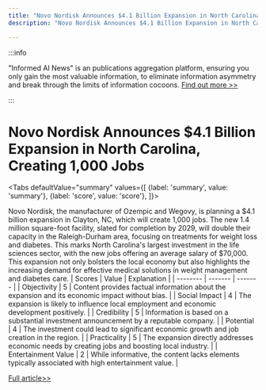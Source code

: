 ```yaml
---
title: "Novo Nordisk Announces $4.1 Billion Expansion in North Carolina, Creating 1,000 Jobs"
description: "Novo Nordisk Announces $4.1 Billion Expansion in North Carolina, Creating 1,000 Jobs"

---
```



:::info

"Informed AI News" is an publications aggregation platform, ensuring you only gain the most valuable information, to eliminate information asymmetry and break through the limits of information cocoons.  [Find out more >>](/)

:::

# Novo Nordisk Announces $4.1 Billion Expansion in North Carolina, Creating 1,000 Jobs


<Tabs
	defaultValue="summary"
	values={[
	{label: 'summary', value: 'summary'},
	{label: 'score', value: 'score'},
]}>
<TabItem value="summary">


Novo Nordisk, the manufacturer of Ozempic and Wegovy, is planning a $4.1 billion expansion in Clayton, NC, which will create 1,000 jobs. The new 1.4 million square-foot facility, slated for completion by 2029, will double their capacity in the Raleigh-Durham area, focusing on treatments for weight loss and diabetes. This marks North Carolina's largest investment in the life sciences sector, with the new jobs offering an average salary of $70,000. This expansion not only bolsters the local economy but also highlights the increasing demand for effective medical solutions in weight management and diabetes care.
</TabItem>
<TabItem value="score">
	| Scores     | Value   | Explanation |
	| -------- | ------- | ------- |
	| Objectivity  | 5    | Content provides factual information about the expansion and its economic impact without bias.    |
	| Social Impact | 4     | The expansion is likely to influence local employment and economic development positively.    |
	| Credibility    | 5    | Information is based on a substantial investment announcement by a reputable company.    |
	| Potential    | 4    | The investment could lead to significant economic growth and job creation in the region.    |
	| Practicality    | 5    | The expansion directly addresses economic needs by creating jobs and boosting local industry.    |
	| Entertainment Value    | 2    | While informative, the content lacks elements typically associated with high entertainment value.    |
</TabItem>
</Tabs>

[Full article>>](https://apnews.com/article/novo-nordisk-expansion-diabetes-north-carolina-a16ca3abcfc6f3526655b5e4156dc201)
